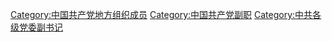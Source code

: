 [[Category:中国共产党地方组织成员|Category:中国共产党地方组织成员]]
[[Category:中国共产党副职|Category:中国共产党副职]]
[[Category:中共各级党委副书记|Category:中共各级党委副书记]]